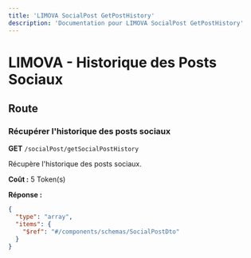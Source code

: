 ```yaml
---
title: 'LIMOVA SocialPost GetPostHistory'
description: 'Documentation pour LIMOVA SocialPost GetPostHistory'
---
```


# LIMOVA - Historique des Posts Sociaux

## Route

### Récupérer l'historique des posts sociaux
**GET** `/socialPost/getSocialPostHistory`

Récupère l'historique des posts sociaux.

**Coût :** 5 Token(s)

**Réponse :**
```json
{
  "type": "array",
  "items": {
    "$ref": "#/components/schemas/SocialPostDto"
  }
}
``` 

